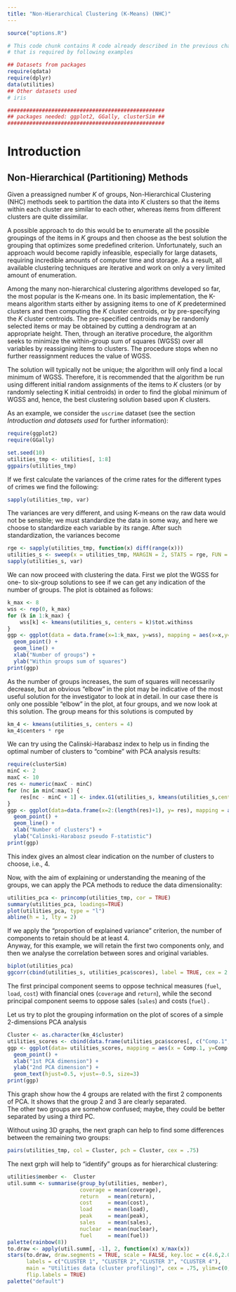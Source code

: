 ```yaml
---
title: "Non-Hierarchical Clustering (K-Means) (NHC)"
---
```


```r
source("options.R")
```

```r
# This code chunk contains R code already described in the previous chapters
# that is required by following examples

## Datasets from packages
require(qdata)
require(dplyr)
data(utilities)
## Other datasets used
# iris

##################################################
## packages needed: ggplot2, GGally, clusterSim ##
##################################################
```


# Introduction

## Non-Hierarchical (Partitioning) Methods

Given a preassigned number $K$ of groups, Non-Hierarchical Clustering (NHC)
methods seek to partition the data into $K$ clusters so that the items within
each cluster are similar to each other, whereas items from different
clusters are quite dissimilar.

A possible approach to do this would be to enumerate all the possible groupings of the
items in $K$ groups and then choose as the best solution the grouping that
optimizes some predefined criterion. Unfortunately, such an
approach would become rapidly infeasible, especially for large datasets,
requiring incredible amounts of computer time and storage. As a result, all
available clustering techniques are iterative and work on only a very
limited amount of enumeration.

Among the many non-hierarchical clustering algorithms developed so far, the
most popular is the K-means one. In its basic implementation, the
K-means algorithm starts either by assigning items to one of $K$ predetermined
clusters and then computing the $K$ cluster centroids, or by pre-specifying
the $K$ cluster centroids. The pre-specified centroids may be randomly selected
items or may be obtained by cutting a dendrogram at an appropriate height.
Then, through an iterative procedure, the algorithm seeks to minimize the
within-group sum of squares (WGSS) over all variables by reassigning items to
clusters. The procedure stops when no further reassignment reduces the value
of WGSS.

The solution will typically not be unique; the algorithm will only find a
local minimum of WGSS. Therefore, it is recommended that the algorithm be
run using different initial random assignments of the items to $K$ clusters
(or by randomly selecting K initial centroids) in order to find the global
minimum of WGSS and, hence, the best clustering solution based upon $K$
clusters.

As an example, we consider the `uscrime` dataset (see the section *Introduction and datasets used* for further information):

```r
require(ggplot2)
require(GGally)
```

```r
set.seed(10)
utilities_tmp <- utilities[, 1:8]
ggpairs(utilities_tmp)
```

If we first calculate the variances of the crime rates for the different
types of crimes we find the following:

```r
sapply(utilities_tmp, var)
```

The variances are very different, and using K-means on the raw data would not
be sensible; we must standardize the data in some way, and here we
choose to standardize each variable by its range. After such standardization,
the variances become

```r
rge <- sapply(utilities_tmp, function(x) diff(range(x)))
utilities_s <- sweep(x = utilities_tmp, MARGIN = 2, STATS = rge, FUN = "/")
sapply(utilities_s, var)
```

We can now proceed with clustering the data. First we plot the WGSS for one-
to six-group solutions to see if we can get any indication of the number of
groups. The plot is obtained as follows:

```r
k_max <- 8
wss <- rep(0, k_max)
for (k in 1:k_max) {
	wss[k] <- kmeans(utilities_s, centers = k)$tot.withinss
}
ggp <- ggplot(data = data.frame(x=1:k_max, y=wss), mapping = aes(x=x,y=y)) +
  geom_point() +
  geom_line() +
  xlab("Number of groups") + 
  ylab("Within groups sum of squares")
print(ggp)

```

As the number of groups increases, the sum of squares will necessarily
decrease, but an obvious "elbow" in the plot may be indicative of the most
useful solution for the investigator to look at in detail. In our case there
is only one possible "elbow" in the plot, at four groups, and we now
look at this solution. The group means for this solutions is computed by

```r
km_4 <- kmeans(utilities_s, centers = 4)
km_4$centers * rge
```
We can try using the Calinski-Harabasz index to help us in finding the optimal number of clusters to "combine" with PCA analysis results:
```r
require(clusterSim)
minC <- 2
maxC <- 10
res <- numeric(maxC - minC)
for (nc in minC:maxC) {
	res[nc - minC + 1] <- index.G1(utilities_s, kmeans(utilities_s,centers = nc)$cluster)
}
ggp <- ggplot(data=data.frame(x=2:(length(res)+1), y= res), mapping = aes(x=x,y=y)) + 
  geom_point() + 
  geom_line() +
  xlab("Number of clusters") +
  ylab("Calinski-Harabasz pseudo F-statistic")
print(ggp)
```

This index gives an almost clear indication on the number of clusters to choose, i.e., 4.

Now, with the aim of explaining or understanding the meaning of the groups, we can apply
the PCA methods to reduce the data dimensionality:
```r
utilities_pca <- princomp(utilities_tmp, cor = TRUE)
summary(utilities_pca, loadings=TRUE)
plot(utilities_pca, type = "l")
abline(h = 1, lty = 2)
```

If we apply the "proportion of explained variance" criterion, the number of components to retain should be at least 4.  
Anyway, for this example, we will retain the first two components only, and then we analyse the correlation between sores and original variables.

```r
biplot(utilities_pca)
ggcorr(cbind(utilities_s, utilities_pca$scores), label = TRUE, cex = 2.5)
```

The first principal component seems to oppose technical measures (`fuel`, `load`, `cost`) with financial ones (`coverage` and `return`), while the second principal component seems to oppose sales (`sales`) and costs (`fuel`) .  

Let us try to plot the grouping information on the plot of scores of 
a simple 2-dimensions PCA analysis

```r
Cluster <- as.character(km_4$cluster)
utilities_scores <- cbind(data.frame(utilities_pca$scores[, c("Comp.1", "Comp.2")]), company=utilities$comp_short, Cluster=Cluster)
ggp <- ggplot(data= utilities_scores, mapping = aes(x = Comp.1, y=Comp.2, label=company, colour=Cluster)) +
  geom_point() +
  xlab("1st PCA dimension") +
  ylab("2nd PCA dimension") +
  geom_text(hjust=0.5, vjust=-0.5, size=3)
print(ggp)
```

This graph show how the 4 groups are related with the first 2 components of PCA. It shows that the group 2 and 3 are clearly separated.  
The other two groups are somehow confused; maybe, they could be better separated by using a third PC.

Without using 3D graphs, the next graph can help to find some differences between the remaining two groups:
```r
pairs(utilities_tmp, col = Cluster, pch = Cluster, cex = .75)
```

<!---

```r
# Cluster <- as.character(km_4$cluster)
# ggp <- ggplot(data=data.frame(x = uscrime_scores[, 1], y = uscrime_scores[, 2], Cluster=Cluster, state=uscrime$state), mapping = aes(x=x,y=y, colour=Cluster))+
#   geom_point() +
#   xlab("1st PCA dimension") +
#   ylab("2nd PCA dimension") +
#   geom_text(mapping = aes(label=state), hjust = 0.5, vjust = -0.5, size = 3)
# print(ggp)
```

```r
# pairs(utilities_tmp, col = Cluster, pch = Cluster, cex = .75)
```

The previous plots together with the next ones suggest that the two groups
solution seems to be more interpretable. Anyway, we can also cross ths information
with the geographic areas:

```r
# uscrime$reg <- as.factor(uscrime$reg)
# levels(uscrime$reg) <- c("Northeast", "Midwest", "South", "West")
# 
# plot(table(uscrime$reg, km_2$cluster), main = "Clusters vs. US States region",
# 			xlab = "Region of US", ylab = "2 groups solution")
# 
# plot(table(uscrime$reg, km_4$cluster), main = "Clusters vs. US States region",
# 			xlab = "Region of US", ylab = "4 groups solution")
```
--->

The next grph will help to "identify" groups as for hierarchical clustering:

```r
utilities$member <-  Cluster
util.summ <- summarise(group_by(utilities, member),
                       coverage = mean(coverage),
                       return   = mean(return),
                       cost     = mean(cost),
                       load     = mean(load),
                       peak     = mean(peak),
                       sales    = mean(sales),
                       nuclear  = mean(nuclear),
                       fuel     = mean(fuel))
palette(rainbow(8))
to.draw <- apply(util.summ[, -1], 2, function(x) x/max(x))
stars(to.draw, draw.segments = TRUE, scale = FALSE, key.loc = c(4.6,2.0), nrow=3, ncol=2,
      labels = c("CLUSTER 1", "CLUSTER 2","CLUSTER 3", "CLUSTER 4"),
      main = "Utilities data (cluster profiling)", cex = .75, ylim=c(0,8),
      flip.labels = TRUE)
palette("default")
```

<!---
# Exercises with iris o utilities 
--->
